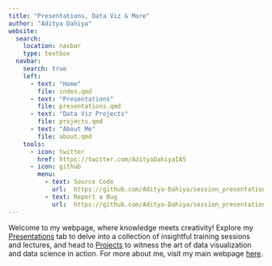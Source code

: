 ```yaml
---
title: "Presentations, Data Viz & More"
author: "Aditya Dahiya"
website:
  search: 
    location: navbar
    type: textbox
  navbar:
    search: true
    left:
      - text: "Home"
        file: index.qmd
      - text: "Presentations"
        file: presentations.qmd
      - text: "Data Viz Projects"
        file: projects.qmd
      - text: "About Me"
        file: about.qmd 
    tools:
      - icon: twitter
        href: https://twitter.com/AdityaDahiyaIAS 
      - icon: github
        menu:
          - text: Source Code
            url:  https://github.com/Aditya-Dahiya/session_presentations
          - text: Report a Bug
            url:  https://github.com/Aditya-Dahiya/session_presentations/issues
---
```


Welcome to my webpage, where knowledge meets creativity! Explore my [Presentations](presentations.qmd) tab to delve into a collection of insightful training sessions and lectures, and head to [Projects](projects.qmd) to witness the art of data visualization and data science in action. For more about me, visit my main webpage [here](https://aditya-dahiya.github.io/).

